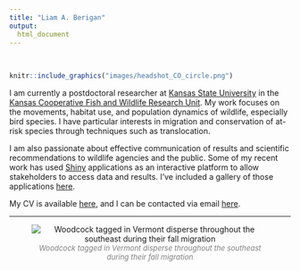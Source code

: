 ```yaml
---
title: "Liam A. Berigan"
output:
  html_document
---
```

<br>
<div class = row>
<div class = "col-md-4 col-sm-4 col-xs-4">
```r
knitr::include_graphics("images/headshot_CO_circle.png")
```
</div>
<div class = col-md-8>
I am currently a postdoctoral researcher at [Kansas State University](https://www.k-state.edu) in the [Kansas Cooperative Fish and Wildlife Research Unit](https://www.k-state.edu/kscfwru/). My work focuses on the movements, habitat use, and population dynamics of wildlife, especially bird species. I have particular interests in migration and conservation of at-risk species through techniques such as translocation.

I am also passionate about effective communication of results and scientific recommendations to wildlife agencies and the public. Some of my recent work has used [Shiny](https://www.shinyapps.io/) applications as an interactive platform to allow stakeholders to access data and results. I've included a gallery of those applications [here](applications.html).

My CV is available [here](files/Liam_Berigan_CV.pdf), and I can be contacted via email <a href="mailto: liamaberigan@gmail.com" target="_blank">here</a>.

</div>
</div>

<hr />
<center>
![<font size = "2" color = "grey">*Woodcock tagged in Vermont disperse throughout the southeast during their fall migration*</font>](images/VT_migration_animation.gif)

</center>
